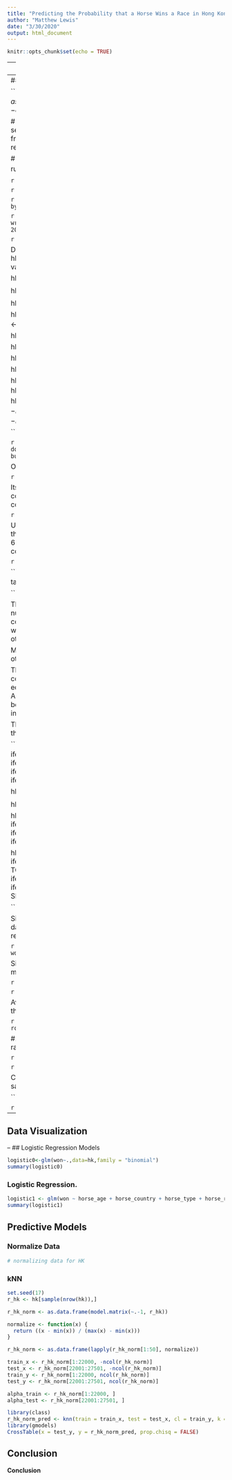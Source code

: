---
title: "Predicting the Probability that a Horse Wins a Race in Hong Kong"
author: "Matthew Lewis"
date: "3/30/2020"
output: html_document
---

```{r setup, include=FALSE}
knitr::opts_chunk$set(echo = TRUE)
```

--
## Import Data

```{r}
# races <- read.csv("races.csv")
# runs <- read.csv("runs.csv")
```

--
## Data Cleaning and Exploration

```{r}
# cleaning races
# races$race_no < as.factor(races$race_no)
# races$surface <- as.factor(races$surface)

# cleaning runs
# library(dplyr)
# runs <- runs %>% select(won, everything()) # move response variable to front
# runs$won <- as.factor(runs$won) # this is our response variable

# runs$trainer_id <- as.factor(runs$trainer_id)
# runs$jockey_id <- as.factor(runs$jockey_id)
```

```{r}
# str(races)
# str(runs)
```

```{r}
# summary(races)
# summary(runs)
```

```{r}
# combine data frames
# hk <- merge(runs, races, by.x = "race_id", by.y = "race_id")
```

```{r}
# write.csv(hk,file="/Users/mlewis/Desktop/School/Winter 2020/TO 414/Project 3/hk.csv", row.names = FALSE)
```

```{r}
hk <- read.csv("hk.csv")
```


Deleting columns which proved to be insignificant.
```{r}
hk$won <- as.factor(hk$won) # this is our response variable

hk$position_sec5 <- NULL
hk$position_sec6 <- NULL

hk$behind_sec5 <- NULL
hk$behind_sec6 <- NULL

hk$time5.x <- NULL
hk$time6.x <- NULL

hk$sec_time5 <- NULL
hk$sec_time6 <- NULL
hk$sec_time7 <- NULL

hk$time5.y <- NULL
hk$time6.y <- NULL

hk$time7 <- NULL

hk$place_combination4 <- NULL

hk$place_dividend4 <- NULL

hk$win_combination2 <- NULL
hk$win_dividend2 <- NULL
hk$horse_gear<-NULL
hk$position_sec4<-NULL
hk$behind_sec4<-NULL
hk$time4.x<-NULL
hk$time4.y<-NULL
hk$sec_time4<-NULL
hk$place_dividend3<-NULL
hk$place_combination3<-NULL


```

```{r}
hk$horse_ratings<-NULL #I dont really know what to do with that column. Maybe to calculte an averages, but how?
```


Overall structure. 

```{r}
str(hk)
```


Its useful to see how many values are missing in each column. It will also help us to make a decision which columns are insignificant. 

```{r}
sapply(hk, function(x) sum(is.na(x)))
```

Useful information can give us how many unique value there are in each column. 
From here we can see there are 6348 races overall. 4405 horses and 186 jockeys competed against each other overall. 

```{r}
sapply(hk, function(x) length(unique(x)))
```

```{r}
table(hk$horse_country)
table(hk$horse_type)
table(hk$going)
table(hk$horse_ratings)
table(hk$config)

```


The next step is to turn as many factors as possible to numeric values. The majority of horses are coming from 4 countries: Australia, New Zeland,Great Britain and USA. So we turned them into the dummy variables and combined other countries into one variable. 

Most of the horses are Gelding type so we combined all other horse types into one value. 

There are 2 tracks represented in the dataset and 6 configurations of the tracks. Since each type represented equally we turned them into its own dummy value. Additional info regarding tracks and its configuration can be found at https://racing.hkjc.com/racing/english/racing-info/racing_course.asp

The condition is also a very important factor on whether the horse is going to win or not. 
  

```{r}
hk$horse_country<-ifelse(hk$horse_country=="AUS",0,
                         ifelse(hk$horse_country=="NZ",1,
                                ifelse(hk$horse_country=="IRE",2,
                                       ifelse(hk$horse_country=="GB",3,
                                              ifelse(hk$horse_country=="USA",4,5)))))

hk$horse_type<-ifelse(hk$horse_type=="Gelding",0,1)

hk$venue<-as.numeric(hk$venue)

hk$config<-ifelse(hk$config=="A",0,
                  ifelse(hk$config=="A+3",1,
                         ifelse(hk$config=="B",2,
                                ifelse(hk$config=="B+2",3,
                                       ifelse(hk$config=="C",4,5)))))


hk$going<-ifelse(hk$going=="FAST",0,
                 ifelse(hk$going=="GOOD",1,
                        ifelse(hk$going=="GOOD TO FIRM",2,
                               ifelse(hk$going=="GOOD TO YIELDING",3,
                                      ifelse(hk$going=="SLOW",4,
                                             ifelse(hk$going=="SOFT",5,
                                                    ifelse(hk$going=="WET FAST",6,
                                                           ifelse(hk$going=="WET SLOW",7,
                                                                  ifelse(hk$going=="YIELDING",8,9)))))))))

```

Since the data is a factor in our dataset, we turned it into data type and calculated which day of the week represents each date. 


```{r}
library(lubridate)
hk$date<-ymd(hk$date)
hk$day<-wday(hk$date)
```

Since we have some missing values in prize column it might be appropriate to remove them with average value.
```{r}
length(which(hk$prize==800000))
hk$prize[is.na(hk$prize)]<-round(mean(hk$prize,na.rm=T))
```



```{r}
str(hk)
```


```{r}
table(is.na(hk))
sum(is.na(hk))
```


Average of place_odds but prof told us to keep the NA's in that case.

```{r}
hk$place_odds[is.na(hk$place_odds)]<-round(mean(hk$place_odds,na.rm=T))
```






#2 I also think we should get rid of horse ratings? Its just a range. Take a mid point of a range!

```{r}


```


```{r}
#levels(hk$horse_country)
#levels(hk$horse_type)
```

Can I convert venue to numeric?
```{r}
#hk1=hk %>% sample_frac(.1)

```


```{r}
str(hk)
summary(hk)
```

--
## Data Visualization



--
## Logistic Regression Models

```{r}
logistic0<-glm(won~.,data=hk,family = "binomial")
summary(logistic0)
```


### Logistic Regression. 
```{r}
logistic1 <- glm(won ~ horse_age + horse_country + horse_type + horse_rating + declared_weight + draw + place_odds + trainer_id + jockey_id, data = hk, family = "binomial")
summary(logistic1)
```
## Predictive Models

### Normalize Data

```{r}
# normalizing data for HK

```

### kNN

```{r}
set.seed(17)
r_hk <- hk[sample(nrow(hk)),]
```



```{r}
r_hk_norm <- as.data.frame(model.matrix(~.-1, r_hk))

normalize <- function(x) {
  return ((x - min(x)) / (max(x) - min(x)))
}

r_hk_norm <- as.data.frame(lapply(r_hk_norm[1:50], normalize))
```



```{r}
train_x <- r_hk_norm[1:22000, -ncol(r_hk_norm)]
test_x <- r_hk_norm[22001:27501, -ncol(r_hk_norm)]
train_y <- r_hk_norm[1:22000, ncol(r_hk_norm)]
test_y <- r_hk_norm[22001:27501, ncol(r_hk_norm)]

alpha_train <- r_hk_norm[1:22000, ]
alpha_test <- r_hk_norm[22001:27501, ]
```


```{r}
library(class)
r_hk_norm_pred <- knn(train = train_x, test = test_x, cl = train_y, k = 7) # no missing values are allowed
library(gmodels)
CrossTable(x = test_y, y = r_hk_norm_pred, prop.chisq = FALSE)
```






## Conclusion

**Conclusion**

